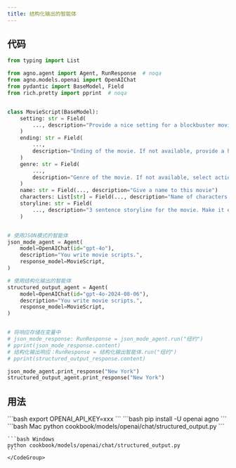 ```yaml
---
title: 结构化输出的智能体
---
```

## 代码

```python cookbook/models/openai/chat/structured_output.py
from typing import List

from agno.agent import Agent, RunResponse  # noqa
from agno.models.openai import OpenAIChat
from pydantic import BaseModel, Field
from rich.pretty import pprint  # noqa


class MovieScript(BaseModel):
    setting: str = Field(
        ..., description="Provide a nice setting for a blockbuster movie."
    )
    ending: str = Field(
        ...,
        description="Ending of the movie. If not available, provide a happy ending.",
    )
    genre: str = Field(
        ...,
        description="Genre of the movie. If not available, select action, thriller or romantic comedy.",
    )
    name: str = Field(..., description="Give a name to this movie")
    characters: List[str] = Field(..., description="Name of characters for this movie.")
    storyline: str = Field(
        ..., description="3 sentence storyline for the movie. Make it exciting!"
    )


# 使用JSON模式的智能体
json_mode_agent = Agent(
    model=OpenAIChat(id="gpt-4o"),
    description="You write movie scripts.",
    response_model=MovieScript,
)

# 使用结构化输出的智能体
structured_output_agent = Agent(
    model=OpenAIChat(id="gpt-4o-2024-08-06"),
    description="You write movie scripts.",
    response_model=MovieScript,
)


# 将响应存储在变量中
# json_mode_response: RunResponse = json_mode_agent.run("纽约")
# pprint(json_mode_response.content)
# 结构化输出响应：RunResponse = 结构化输出智能体.run("纽约")
# pprint(structured_output_response.content)

json_mode_agent.print_response("New York")
structured_output_agent.print_response("New York")
```

## 用法

<Steps>
  <Snippet file="create-venv-step.mdx" />

  <Step title="设置您的 API 密钥">
    ```bash
    export OPENAI_API_KEY=xxx
    ```
  </Step>

  <Step title="安装库">
    ```bash
    pip install -U openai agno
    ```
  </Step>

  <Step title="运行智能体">
    <CodeGroup>
    ```bash Mac
    python cookbook/models/openai/chat/structured_output.py
    ```

    ```bash Windows
    python cookbook/models/openai/chat/structured_output.py
    ```
    </CodeGroup>
  </Step>
</Steps>